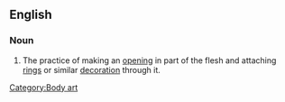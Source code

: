 ==English==
{{wikipedia}}

===Noun===
{{en-noun|sg=[[body]] [[piercing]]}}

# The practice of making an [[opening]] in part of the flesh and attaching [[ring]]s or similar [[decoration]] through it.

[[Category:Body art]]